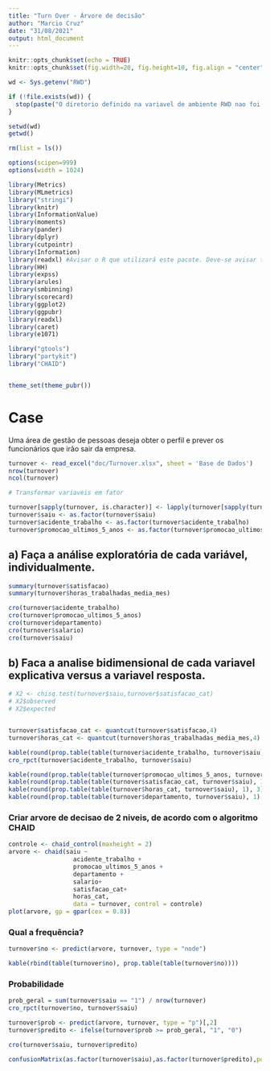 ```yaml
---
title: "Turn Over - Árvore de decisão"
author: "Marcio Cruz"
date: "31/08/2021"
output: html_document
---
```


<style type="text/css">
.main-container {
  max-width: 1800px;
  margin-left: auto;
  margin-right: auto;
}
</style>

```r
knitr::opts_chunk$set(echo = TRUE)
knitr::opts_chunk$set(fig.width=20, fig.height=10, fig.align = "center") 

wd <- Sys.getenv("RWD")

if (!file.exists(wd)) {
  stop(paste("O diretorio definido na variavel de ambiente RWD nao foi encontrado",wd, sep="="))
} 

setwd(wd)
getwd()

rm(list = ls())

options(scipen=999)
options(width = 1024)

library(Metrics)
library(MLmetrics)
library("stringi")
library(knitr)
library(InformationValue)
library(moments)
library(pander)
library(dplyr)
library(cutpointr)
library(Information)
library(readxl) #Avisar o R que utilizará este pacote. Deve-se avisar toda vez que abrir o R
library(HH)
library(expss)
library(arules)
library(smbinning)
library(scorecard)
library(ggplot2)
library(ggpubr)
library(readxl)
library(caret)
library(e1071)

library("gtools")
library("partykit")
library("CHAID")


theme_set(theme_pubr())
```

# Case
Uma área de gestão de pessoas deseja obter o perfil e prever os funcionários que irão sair da empresa.

```r

turnover <- read_excel("doc/Turnover.xlsx", sheet = 'Base de Dados')
nrow(turnover)
ncol(turnover)

# Transformar variaveis em fator

turnover[sapply(turnover, is.character)] <- lapply(turnover[sapply(turnover, is.character)], as.factor)
turnover$saiu <- as.factor(turnover$saiu)
turnover$acidente_trabalho <- as.factor(turnover$acidente_trabalho)
turnover$promocao_ultimos_5_anos <- as.factor(turnover$promocao_ultimos_5_anos)

```

## a) Faça a análise exploratória de cada variável, individualmente.
```r
summary(turnover$satisfacao)
summary(turnover$horas_trabalhadas_media_mes)

cro(turnover$acidente_trabalho)
cro(turnover$promocao_ultimos_5_anos)
cro(turnover$departamento)
cro(turnover$salario)
cro(turnover$saiu)

```

## b) Faca a analise bidimensional de cada variavel explicativa versus a variavel resposta.
```r
# X2 <- chisq.test(turnover$saiu,turnover$satisfacao_cat)
# X2$observed
# X2$expected


turnover$satisfacao_cat <- quantcut(turnover$satisfacao,4)
turnover$horas_cat <- quantcut(turnover$horas_trabalhadas_media_mes,4)

kable(round(prop.table(table(turnover$acidente_trabalho, turnover$saiu), 1), 3), caption = "Acidente Trabalho x Saiu")
cro_rpct(turnover$acidente_trabalho, turnover$saiu)

kable(round(prop.table(table(turnover$promocao_ultimos_5_anos, turnover$saiu), 1), 3), caption = "Promoção Último 5 anos x Saiu")
kable(round(prop.table(table(turnover$satisfacao_cat, turnover$saiu), 1), 3), caption = "Satisfação x Saiu")
kable(round(prop.table(table(turnover$horas_cat, turnover$saiu), 1), 3), caption = "Horas Trabalhadas x Saiu")
kable(round(prop.table(table(turnover$departamento, turnover$saiu), 1), 3), caption = "Departamento x Saiu")

```
### Criar arvore de decisao de 2 niveis, de acordo com o algoritmo CHAID
```r
controle <- chaid_control(maxheight = 2)
arvore <- chaid(saiu ~
                  acidente_trabalho +
                  promocao_ultimos_5_anos +
                  departamento +
                  salario+
                  satisfacao_cat+
                  horas_cat,
                  data = turnover, control = controle)
plot(arvore, gp = gpar(cex = 0.8))
```

### Qual a frequência?
```r
turnover$no <- predict(arvore, turnover, type = "node")

kable(rbind(table(turnover$no), prop.table(table(turnover$no))))

```

### Probabilidade
```r
prob_geral = sum(turnover$saiu == "1") / nrow(turnover)
cro_rpct(turnover$no, turnover$saiu)

turnover$prob <- predict(arvore, turnover, type = "p")[,2]
turnover$predito <- ifelse(turnover$prob >= prob_geral, "1", "0")

cro(turnover$saiu, turnover$predito)

confusionMatrix(as.factor(turnover$saiu),as.factor(turnover$predito),positive='1')


```


